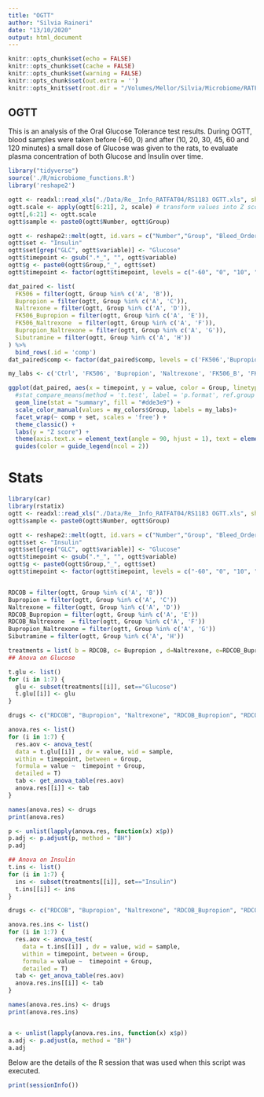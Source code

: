 ```yaml
---
title: "OGTT"
author: "Silvia Raineri"
date: "13/10/2020"
output: html_document
---
```


```r
knitr::opts_chunk$set(echo = FALSE)
knitr::opts_chunk$set(cache = FALSE)
knitr::opts_chunk$set(warning = FALSE)
knitr::opts_chunk$set(out.extra = '')
knitr::opts_knit$set(root.dir = "/Volumes/Mellor/Silvia/Microbiome/RATFAT04/")
```


## OGTT 

This is an analysis of the Oral Glucose Tolerance test results. During OGTT,  blood samples were taken before (-60, 0) and after (10, 20, 30, 45, 60 and 120 minutes) a small dose of Glucose was given to the rats, to evaluate plasma concentration of both Glucose and Insulin over time.

```r
library("tidyverse")
source('./R/microbiome_functions.R')
library('reshape2')

ogtt <- readxl::read_xls("./Data/Re__Info_RATFAT04/RS1183 OGTT.xls", sheet = 1)
ogtt.scale <- apply(ogtt[6:21], 2, scale) # transform values into Z scores
ogtt[,6:21] <- ogtt.scale
ogtt$sample <- paste0(ogtt$Number, ogtt$Group)

ogtt <- reshape2::melt(ogtt, id.vars = c("Number","Group", "Bleed_Order","Day 1_Bw1","Cohort", "sample"))
ogtt$set <- "Insulin"
ogtt$set[grep("GLC", ogtt$variable)] <- "Glucose"
ogtt$timepoint <- gsub(".*_", "", ogtt$variable)
ogtt$g <- paste0(ogtt$Group,"_", ogtt$set)
ogtt$timepoint <- factor(ogtt$timepoint, levels = c("-60", "0", "10", "20", "30", "45", "60", "120"))

dat_paired <- list(
  FK506 = filter(ogtt, Group %in% c('A', 'B')),
  Bupropion = filter(ogtt, Group %in% c('A', 'C')),
  Naltrexone = filter(ogtt, Group %in% c('A', 'D')),
  FK506_Bupropion = filter(ogtt, Group %in% c('A', 'E')),
  FK506_Naltrexone  = filter(ogtt, Group %in% c('A', 'F')),
  Bupropion_Naltrexone = filter(ogtt, Group %in% c('A', 'G')),
  Sibutramine = filter(ogtt, Group %in% c('A', 'H'))
) %>%
  bind_rows(.id = 'comp')
dat_paired$comp <- factor(dat_paired$comp, levels = c('FK506','Bupropion', 'Naltrexone', 'FK506_Bupropion', 'FK506_Naltrexone', 'Bupropion_Naltrexone', 'Sibutramine'))

my_labs <- c('Ctrl', 'FK506', 'Bupropion', 'Naltrexone', 'FK506_B', 'FK506_N', 'Bupropion_Naltrexone', 'Sibutramine')

ggplot(dat_paired, aes(x = timepoint, y = value, color = Group, linetype = set,  group = g)) +
  #stat_compare_means(method = 't.test', label = 'p.format', ref.group = 'A') + 
  geom_line(stat = "summary", fill = "#dde3e9") +
  scale_color_manual(values = my_colors$Group, labels = my_labs)+
  facet_wrap(~ comp + set, scales = 'free') +
  theme_classic() +
  labs(y = "Z score") +
  theme(axis.text.x = element_text(angle = 90, hjust = 1), text = element_text(size=13), legend.position = "bottom") +
  guides(color = guide_legend(ncol = 2)) 

```
# Stats
```R
library(car)
library(rstatix)
ogtt <- readxl::read_xls("./Data/Re__Info_RATFAT04/RS1183 OGTT.xls", sheet = 1)
ogtt$sample <- paste0(ogtt$Number, ogtt$Group)

ogtt <- reshape2::melt(ogtt, id.vars = c("Number","Group", "Bleed_Order","Day 1_Bw1","Cohort", "sample"))
ogtt$set <- "Insulin"
ogtt$set[grep("GLC", ogtt$variable)] <- "Glucose"
ogtt$timepoint <- gsub(".*_", "", ogtt$variable)
ogtt$g <- paste0(ogtt$Group,"_", ogtt$set)
ogtt$timepoint <- factor(ogtt$timepoint, levels = c("-60", "0", "10", "20", "30", "45", "60", "120"))


RDCOB = filter(ogtt, Group %in% c('A', 'B'))
Bupropion = filter(ogtt, Group %in% c('A', 'C'))
Naltrexone = filter(ogtt, Group %in% c('A', 'D'))
RDCOB_Bupropion = filter(ogtt, Group %in% c('A', 'E'))
RDCOB_Naltrexone  = filter(ogtt, Group %in% c('A', 'F'))
Bupropion_Naltrexone = filter(ogtt, Group %in% c('A', 'G'))
Sibutramine = filter(ogtt, Group %in% c('A', 'H'))

treatments = list( b = RDCOB, c= Bupropion , d=Naltrexone, e=RDCOB_Bupropion, f=RDCOB_Naltrexone, g=Bupropion_Naltrexone, h =Sibutramine)
## Anova on Glucose

t.glu <- list()
for (i in 1:7) {
  glu <- subset(treatments[[i]], set=="Glucose")
  t.glu[[i]] <- glu
}

drugs <- c("RDCOB", "Bupropion", "Naltrexone", "RDCOB_Bupropion", "RDCOB_Naltrexone", "Bupropion_Naltrexone", "Sibutramine")

anova.res <- list()
for (i in 1:7) {
  res.aov <- anova_test(
  data = t.glu[[i]] , dv = value, wid = sample,
  within = timepoint, between = Group,
  formula = value ~  timepoint + Group, 
  detailed = T)
  tab <- get_anova_table(res.aov)
  anova.res[[i]] <- tab
}

names(anova.res) <- drugs
print(anova.res)

p <- unlist(lapply(anova.res, function(x) x$p))
p.adj <- p.adjust(p, method = "BH")
p.adj

## Anova on Insulin
t.ins <- list()
for (i in 1:7) {
  ins <- subset(treatments[[i]], set=="Insulin")
  t.ins[[i]] <- ins
}

drugs <- c("RDCOB", "Bupropion", "Naltrexone", "RDCOB_Bupropion", "RDCOB_Naltrexone", "Bupropion_Naltrexone", "Sibutramine")

anova.res.ins <- list()
for (i in 1:7) {
  res.aov <- anova_test(
    data = t.ins[[i]] , dv = value, wid = sample,
    within = timepoint, between = Group,
    formula = value ~  timepoint + Group,
    detailed = T)
  tab <- get_anova_table(res.aov)
  anova.res.ins[[i]] <- tab
}

names(anova.res.ins) <- drugs
print(anova.res.ins)


a <- unlist(lapply(anova.res.ins, function(x) x$p))
a.adj <- p.adjust(a, method = "BH")
a.adj
```

Below are the details of the R session that was used when this script was executed.

```r
print(sessionInfo())
```
